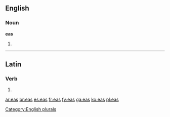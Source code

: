 ==English==

===Noun===
'''eas'''

# {{plural of|[[ea]]}}

[[Category:English plurals]]

----

==Latin==

===Verb===
{{la-verb-form|eās}}

# {{conjugation of|[[eo#Latin|eō]]||2|s|pres|act|sub}}

[[ar:eas]]
[[br:eas]]
[[es:eas]]
[[fr:eas]]
[[fy:eas]]
[[ga:eas]]
[[ko:eas]]
[[pl:eas]]